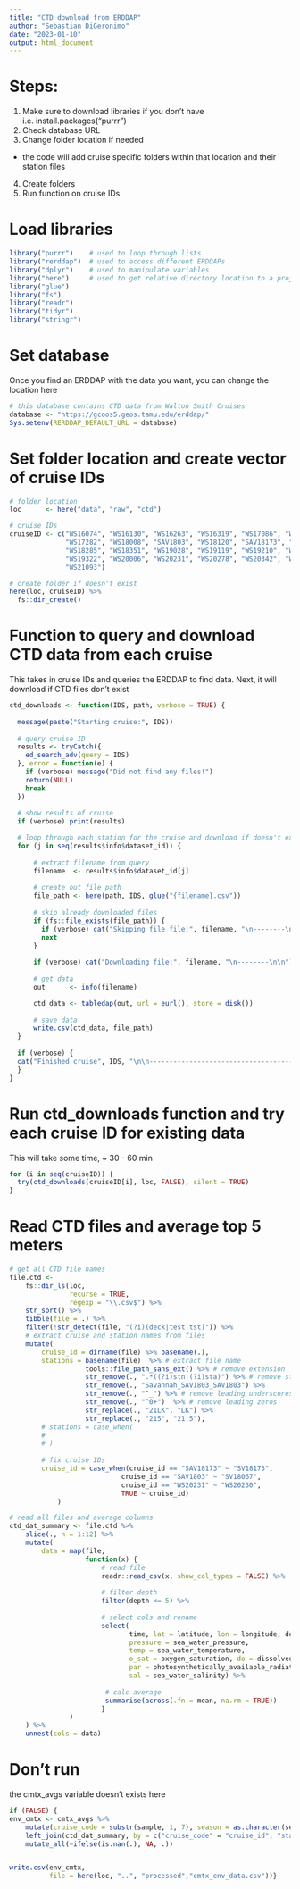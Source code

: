 ```yaml
---
title: "CTD download from ERDDAP"
author: "Sebastian DiGeronimo"
date: "2023-01-10"
output: html_document
---
```


# Steps:
1. Make sure to download libraries if you don't have
  i.e. install.packages("purrr")
2. Check database URL
3. Change folder location if needed
  - the code will add cruise specific folders within that location and their 
    station files
4. Create folders
5. Run function on cruise IDs


# Load libraries
```r
library("purrr")    # used to loop through lists
library("rerddap")  # used to access different ERDDAPs
library("dplyr")    # used to manipulate variables
library("here")     # used to get relative directory location to a project
library("glue")
library("fs")
library("readr")
library("tidyr")
library("stringr")
```

# Set database
Once you find an ERDDAP with the data you want, you can change the location here
```r
# this database contains CTD data from Walton Smith Cruises
database <- "https://gcoos5.geos.tamu.edu/erddap/"
Sys.setenv(RERDDAP_DEFAULT_URL = database)
```

# Set folder location and create vector of cruise IDs
```r
# folder location
loc      <- here("data", "raw", "ctd")

# cruise IDs
cruiseID <- c("WS16074", "WS16130", "WS16263", "WS16319", "WS17086", "WS17170",
              "WS17282", "WS18008", "SAV1803", "WS18120", "SAV18173", "WS18218",
              "WS18285", "WS18351", "WS19028", "WS19119", "WS19210", "WS19266",
              "WS19322", "WS20006", "WS20231", "WS20278", "WS20342", "WS21032",
              "WS21093")

# create folder if doesn't exist
here(loc, cruiseID) %>%
  fs::dir_create()
```

# Function to query and download CTD data from each cruise
This takes in cruise IDs and queries the ERDDAP to find data. Next, it will
download if CTD files don't exist
```r
ctd_downloads <- function(IDS, path, verbose = TRUE) {
  
  message(paste("Starting cruise:", IDS))
  
  # query cruise ID 
  results <- tryCatch({
    ed_search_adv(query = IDS)
  }, error = function(e) {
    if (verbose) message("Did not find any files!")
    return(NULL)
    break
  })
  
  # show results of cruise
  if (verbose) print(results)

  # loop through each station for the cruise and download if doesn't exist
  for (j in seq(results$info$dataset_id)) {
      
      # extract filename from query
      filename  <- results$info$dataset_id[j]
      
      # create out file path
      file_path <- here(path, IDS, glue("{filename}.csv"))
      
      # skip already downloaded files
      if (fs::file_exists(file_path)) {
        if (verbose) cat("Skipping file file:", filename, "\n--------\n\n")
        next
      }
      
      if (verbose) cat("Downloading file:", filename, "\n--------\n\n")
      
      # get data
      out      <- info(filename)

      ctd_data <- tabledap(out, url = eurl(), store = disk())
      
      # save data
      write.csv(ctd_data, file_path)
  }
  
  if (verbose) {
  cat("Finished cruise", IDS, "\n\n---------------------------------------\n\n")
  }
}
```

# Run ctd_downloads function and try each cruise ID for existing data
This will take some time, ~ 30 - 60 min
```r
for (i in seq(cruiseID)) {
  try(ctd_downloads(cruiseID[i], loc, FALSE), silent = TRUE)
}
```

# Read CTD files and average top 5 meters
```r
# get all CTD file names
file.ctd <- 
    fs::dir_ls(loc,
               recurse = TRUE,
               regexp = "\\.csv$") %>% 
    str_sort() %>%
    tibble(file = .) %>%
    filter(!str_detect(file, "(?i)(deck|test|tst)")) %>%
    # extract cruise and station names from files
    mutate(
        cruise_id = dirname(file) %>% basename(.),
        stations = basename(file)  %>% # extract file name
                   tools::file_path_sans_ext() %>% # remove extension
                   str_remove(., ".*((?i)stn|(?i)sta)") %>% # remove sta/stn
                   str_remove(., "Savannah_SAV1803_SAV1803") %>%
                   str_remove(., "^_") %>% # remove leading underscores
                   str_remove(., "^0+")  %>% # remove leading zeros
                   str_replace(., "21LK", "LK") %>% 
                   str_replace(., "215", "21.5"), 
        # stations = case_when(
        #                 
        # )
        
        # fix cruise IDs
        cruise_id = case_when(cruise_id == "SAV18173" ~ "SV18173",
                            cruise_id == "SAV1803" ~ "SV18067",
                            cruise_id == "WS20231" ~ "WS20230",
                            TRUE ~ cruise_id)
            )

# read all files and average columns
ctd_dat_summary <- file.ctd %>%
    slice(., n = 1:12) %>%
    mutate(
        data = map(file,
                   function(x) {
                       # read file
                       readr::read_csv(x, show_col_types = FALSE) %>% 
                          
                       # filter depth
                       filter(depth <= 5) %>% 
                           
                       # select cols and rename
                       select(
                              time, lat = latitude, lon = longitude, depth,
                              pressure = sea_water_pressure,
                              temp = sea_water_temperature, 
                              o_sat = oxygen_saturation, do = dissolved_oxygen,
                              par = photosynthetically_available_radiation, 
                              sal = sea_water_salinity) %>%
                           
                        # calc average
                        summarise(across(.fn = mean, na.rm = TRUE))
                       }
               )
    ) %>%
    unnest(cols = data)
```



# Don't run
the cmtx_avgs variable doesn't exists here
```r
if (FALSE) {
env_cmtx <- cmtx_avgs %>% 
    mutate(cruise_code = substr(sample, 1, 7), season = as.character(season)) %>% 
    left_join(ctd_dat_summary, by = c("cruise_code" = "cruise_id", "station" = "stations")) %>% 
    mutate_all(~ifelse(is.nan(.), NA, .)) 


write.csv(env_cmtx, 
          file = here(loc, "..", "processed","cmtx_env_data.csv"))}
```

